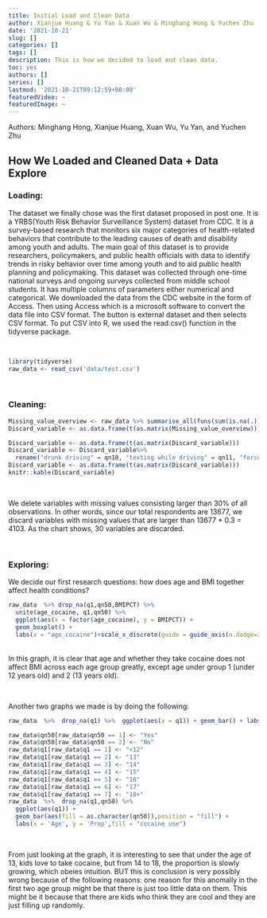 ```yaml
---
title: Initial Load and Clean Data
author: Xianjue Huang & Yu Yan & Xuan Wu & Minghang Hong & Yuchen Zhu
date: '2021-10-21'
slug: []
categories: []
tags: []
description: This is how we decided to load and clean data.
toc: yes
authors: []
series: []
lastmod: '2021-10-21T09:12:59+08:00'
featuredVideo: ~
featuredImage: ~
---
```


Authors: Minghang Hong, Xianjue Huang, Xuan Wu, Yu Yan, and Yuchen Zhu

## How We Loaded and Cleaned Data + Data Explore

### Loading: 

The dataset we finally chose was the first dataset proposed in post one. It is a YRBS(Youth Risk Behavior Surveillance System) dataset from CDC. It is a survey-based research that monitors six major categories of health-related behaviors that contribute to the leading causes of death and disability among youth and adults. The main goal of this dataset is to provide researchers, policymakers, and public health officials with data to identify trends in risky behavior over time among youth and to aid public health planning and policymaking. This dataset was collected through one-time national surveys and ongoing surveys collected from middle school students. It has multiple columns of parameters either numerical and categorical.  We downloaded the data from the CDC website in the form of Access. Then using Access which is a microsoft software to convert the data file into CSV format. The button is external dataset and then selects CSV format. To put CSV into R, we used the read.csv() function in the tidyverse package. 

<br>

```r
library(tidyverse)
raw_data <- read_csv('data/test.csv')
```

<br>

### Cleaning:
```r
Missing_value_overview <- raw_data %>% summarise_all(funs(sum(is.na(.))))
Discard_variable <- as.data.frame(t(as.matrix(Missing_value_overview))) %>% filter(V1 > 13677 * 0.3)
```
```r
Discard_variable <- as.data.frame(t(as.matrix(Discard_variable)))
Discard_variable <- Discard_variable%>%
  rename("drunk driving" = qn10, "texting while driving" = qn11, "forced sex while dating" = qn21, "phisically hurt while dating" = qn22, "suicide injury" = qn29, "num of cigarette" = qn33, "access to vapor" = qn36, "quit smoking" = qn39, "max num of alcohol in a roll" = qn43, "access to alcohol" = qn44, "times of steroids without prescription" = qn55, "alcohol/drug before sex" = qn62, "condom used last sex" = qn63, "pregnancy prevention" = qn64, "amount of milk per day" = qn76, "num of paying for medicine without prescription" = qn90, "num of hallucinogenic drugs" = qn91, "food alergy" = qn94, "muscle strenthen" = qn95, "indoor tanning device usage" = qn96, "sunscreen frequency" = qn97, "difficulties caused by truama" = qn98, "english proficiency" = qn99, "iud or implant device usage" = qniudimp, "birth control pills usage" = qnothhpl, "ways of birth control" = qndualbc, "no pregnancy prevention" = qnbcnone, "drink one+ glass milk per day" = qnmilk1, "drink three+glass milk per day" = qnmilk3)
Discard_variable <- as.data.frame(t(as.matrix(Discard_variable)))
knitr::kable(Discard_variable)
```

<br>

We delete variables with missing values consisting larger than 30% of all observations. In other words, since our total respondents are 13677, we discard variables with missing values that are larger than 13677 * 0.3 = 4103. As the chart shows, 30 variables are discarded.

<br>

### Exploring:
We decide our first research questions: how does age and BMI together affect health conditions?
```r
raw_data  %>% drop_na(q1,qn50,BMIPCT) %>% 
  unite(age_cocaine, q1,qn50) %>% 
  ggplot(aes(x = factor(age_cocaine), y = BMIPCT)) + 
  geom_boxplot() + 
  labs(x = "age_cocaine")+scale_x_discrete(guide = guide_axis(n.dodge=2))
```

<br>
In this graph, it is clear that age and whether they take cocaine does not affect BMI across each age group greatly, except age under group 1 (under 12 years old) and 2 (13 years old). 

<br>

Another two graphs we made is by doing the following:
```r
raw_data  %>%  drop_na(q1) %>%  ggplot(aes(x = q1)) + geom_bar() + labs(x = 'Age')

raw_data$qn50[raw_data$qn50 == 1] <- "Yes"
raw_data$qn50[raw_data$qn50 == 2] <- "No"
raw_data$q1[raw_data$q1 == 1] <- "<12"
raw_data$q1[raw_data$q1 == 2] <- "13"
raw_data$q1[raw_data$q1 == 3] <- "14"
raw_data$q1[raw_data$q1 == 4] <- "15"
raw_data$q1[raw_data$q1 == 5] <- "16"
raw_data$q1[raw_data$q1 == 6] <- "17"
raw_data$q1[raw_data$q1 == 7] <- "18+"
raw_data  %>%  drop_na(q1,qn50) %>%  
  ggplot(aes(q1)) + 
  geom_bar(aes(fill = as.character(qn50)),position = "fill") + 
  labs(x = 'Age', y = 'Prop',fill = "cocaine use")
```

<br>

From just looking at the graph, it is interesting to see that under the age of 13, kids love to take cocaine, but from 14 to 18, the proportion is slowly growing, which obeies intuition. BUT this is conclusion is very possibly wrong because of the following reasons: one reason for this anomally in the first two age group might be that there is just too little data on them. This might be it because that there are kids who think they are cool and they are just filling up randomly.
